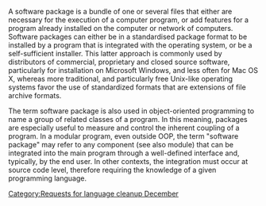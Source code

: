 {{nolanguage/box}}
[[Category:Requests for language cleanup December]]

A software package is a bundle of one or several files that either are necessary for the execution of a computer program, or add features for a program already installed on the computer or network of computers. Software packages can either be in a standardised package format to be installed by a program that is integrated with the operating system, or be a self-sufficient installer. This latter approach is commonly used by distributors of commercial, proprietary and closed source software, particularly for installation on Microsoft Windows, and less often for Mac OS X, whereas more traditional, and particularly free Unix-like operating systems favor the use of standardized formats that are extensions of file archive formats.

The term software package is also used in object-oriented programming to name a group of related classes of a program. In this meaning, packages are especially useful to measure and control the inherent coupling of a program. In a modular program, even outside OOP, the term "software package" may refer to any component (see also module) that can be integrated into the main program through a well-defined interface and, typically, by the end user. In other contexts, the integration must occur at source code level, therefore requiring the knowledge of a given programming language.